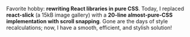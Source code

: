 
Favorite hobby: **rewriting React libraries in pure CSS**. Today, I replaced **react-slick** (a 15kB image gallery) with a **20-line almost-pure-CSS implementation with scroll snapping**. Gone are the days of style recalculations; now, I have a smooth, efficient, and stylish solution!